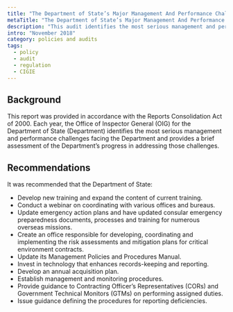 ```yaml
---
title: "The Department of State’s Major Management And Performance Challenges"
metaTitle: "The Department of State’s Major Management And Performance Challenges"
description: "This audit identifies the most serious management and performance challenges facing the Department of State and provides a brief assessment of the Department’s progress in addressing those challenges."
intro: "November 2018"
category: policies and audits
tags:
  - policy
  - audit
  - regulation
  - CIGIE
---
```



<LinkButton link="https://www.oversight.gov/report/dos/inspector-general-statement-department-state%E2%80%99s-major-management-and-performance" text="View full audit"  />

## Background

This report was provided in accordance with the Reports Consolidation Act of 2000. Each year, the Office of Inspector General (OIG) for the Department of State (Department) identifies the most serious management and performance challenges facing the Department and provides a brief assessment of the Department’s progress in addressing those challenges.

## Recommendations

It was recommended that the Department of State:

- Develop new training and expand the content of current training. 
- Conduct a webinar on coordinating with various offices and bureaus. 
- Update emergency action plans and have updated consular emergency preparedness documents, processes and training for numerous overseas missions. 
- Create an office responsible for developing, coordinating and implementing the risk assessments and mitigation plans for critical environment contracts. 
- Update its Management Policies and Procedures Manual.
- Invest in technology that enhances records-keeping and reporting. 
- Develop an annual acquisition plan. 
- Establish management and monitoring procedures. 
- Provide guidance to Contracting Officer’s Representatives (CORs) and Government Technical Monitors (GTMs) on performing assigned duties. 
- Issue guidance defining the procedures for reporting deficiencies. 
